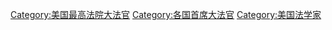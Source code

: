 {{Catnav|頁面分類|人物|職業|各职业美国人|美國政治人物}}
{{Catnav|頁面分類|人物|各國人物|各國政治人物|美國政治人物}}
{{Commonscat|Supreme Court justices of the United States}}

[[Category:美国最高法院大法官|Category:美国最高法院大法官]]
[[Category:各国首席大法官|Category:各国首席大法官]]
[[Category:美国法学家|Category:美国法学家]]